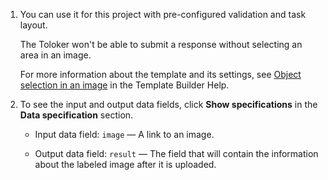 1. You can use it for this project with pre-configured validation and task layout.

    The Toloker won't be able to submit a response without selecting an area in an image.

    For more information about the template and its settings, see [Object selection in an image](/docs-new/template-builder/operations/select-areas) in the Template Builder Help.

1. To see the input and output data fields, click **Show specifications** in the **Data specification** section.

    - Input data field: `image` — A link to an image.

    - Output data field: `result` — The field that will contain the information about the labeled image after it is uploaded.
